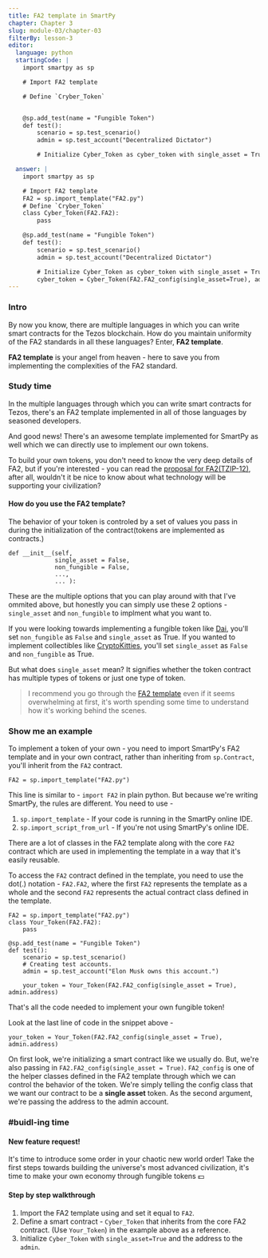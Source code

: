 ```yaml
---
title: FA2 template in SmartPy
chapter: Chapter 3
slug: module-03/chapter-03
filterBy: lesson-3
editor:
  language: python
  startingCode: |
    import smartpy as sp

    # Import FA2 template

    # Define `Cryber_Token`


    @sp.add_test(name = "Fungible Token")
    def test():
        scenario = sp.test_scenario()
        admin = sp.test_account("Decentralized Dictator")

        # Initialize Cyber_Token as cyber_token with single_asset = True

  answer: |  
    import smartpy as sp

    # Import FA2 template
    FA2 = sp.import_template("FA2.py")
    # Define `Cryber_Token`
    class Cyber_Token(FA2.FA2):
        pass

    @sp.add_test(name = "Fungible Token")
    def test():
        scenario = sp.test_scenario()
        admin = sp.test_account("Decentralized Dictator")

        # Initialize Cyber_Token as cyber_token with single_asset = True
        cyber_token = Cyber_Token(FA2.FA2_config(single_asset=True), admin.address)
---
```


### Intro
By now you know, there are multiple languages in which you can write smart contracts for the Tezos blockchain.
How do you maintain uniformity of the FA2 standards in all these languages?
Enter, **FA2 template**.

**FA2 template** is your angel from heaven - here to save you from implementing the complexities of the FA2 standard.

### Study time
In the multiple languages through which you can write smart contracts for Tezos, there's an FA2 template implemented in all of those languages by seasoned developers.

And good news! There's an awesome template implemented for SmartPy as well which we can directly use to implement our own tokens.

To build your own tokens, you don't need to know the very deep details of FA2, but if you're interested - you can read the [proposal for FA2(TZIP-12)](https://gitlab.com/tzip/tzip/-/blob/master/proposals/tzip-12/tzip-12.md), after all, wouldn't it be nice to know about what technology will be supporting your civilization?

#### How do you use the FA2 template?
The behavior of your token is controled by a set of values you pass in during the initialization of the contract(tokens are implemented as contracts.)
```python=
def __init__(self,
             single_asset = False,
             non_fungible = False,
             ...,
             ... ):
```
These are the multiple options that you can play around with that I've ommited above, but honestly you can simply use these 2 options - `single_asset` and `non_fungible` to implment what you want to.

If you were looking towards implementing a fungible token like [Dai](https://decrypt.co/resources/dai-explained-guide-ethereum-stablecoin), you'll set `non_fungible` as `False` and `single_asset` as True.
If you wanted to implement collectibles like [CryptoKitties](https://www.cryptokitties.co/), you'll set `single_asset` as `False` and `non_fungible` as True.

But what does `single_asset` mean? It signifies whether the token contract has multiple types of tokens or just one type of token.

> I recommend you go through the [FA2 template](https://smartpy.io/dev/index.html?code=eJztPe2S27iR__0UKLnuLNmSPDOppCqzO1tne8cp1_qr7NmkKi4XRVHQiDFFaklqxrOXS@1b3J_kae5N9kmuu_FBgAAoamaceDdmba01EtBoNPobDfDu3Tt37zL471lel8Vim9RpkcNX@O1bzlm94uzpoyNW1XG@iMsFW_BlmqfY6hjbfL2q6011_PDheVpn8XyaFOuH9Y_pRvxv8nCeFfOH67iqeflwUxabooqzin6cHB49_MYYaV2UnPGP8XqT8erhoki2a57XMY7E4jo0VrUu8gWvHy7jo0m1jst6c_XwGwa4Wh3iquJ1Na1_qPmPRUUdYQDAo_jA80lSwNzjpK4QysPDiQVriiim601R1kx@yeKKVRuJOvz3gtfx5HVZnJfxep3m5@xJkS_T820ZG8Q8A0LOgJJRQj_OWJIBVmxVZIuKqLxGKBsDSmJCITRElwbI8R0GD6wIiyJclCgaVjxbjulr61nw@fY8WhcL7vzE2Al7CovCPd0qwCPjEZFvj255kUfLbX6ezjN3vHC3eLGI1ltYogiWI6@WvOzVreTxIvaNJLqdlVtfr2VRJjzK4qtiW1e9e1XbDXJCVGw4rEtR9usF9ANmxkWreLKt0wseEedFKax9uBeQA4ZZp1UFDFBFC14lZboRo4bJkcU_XkUgOeVVtCnSvK72aQv0z@oUJFB1cvuMju_oL9OlwVnHVltkxOn6KlrHG4BVbabwQTfgAHlH83l6HpldhAQVG9IHs2bUGVvHH7gQoQT5@5znXMgM2xr43wU@Od9mcQntNxVLc1BJ8YIVSwYjTfC7MVvxPOEsrSVIaLPhQiE2UKADDgX6sObqD6VAGI@rlJfThkA0LUuKTiyhsqaXVtZcJMwqvoDhijXMDPQOaDYYuyjjc87mV0b3y6L8gFqjyLMrZG4CIvRbumCzg1kbK0tITyyZNcCe5iQoBA2aTESTNEvrKzV7GgSol075lL5YAtoGiHoV19CojjMSH0BvBROpCzbn7LCNlRbmEy3XLRaYqe9nihuAbjHL@HmcXAGQukYy0KCXnH3gfMPistiCRTAWURFpDiu@Aq1OpNtsS7BPvJo2LY0@31e8nMRJAqBApuISYW9qYBIYXLLQsdF8NtxSh8Wi5KC07@u1GLHJN6y4BCatVmAFUyDwzD_iU7mKj@P5VQbzBONQF0mRjQF_DkRcIBFhlIYkSmpnBhRAsCgXoEtV49ePnnwHtMsJ9gd@VamFlLNoL4mtKU9szdlaHBSYdJkmQv5K_sM2hemzOMsAD_ABgDX4ZFkCbyPBS54AaiYMZO@LuExjpLFgkftler6qwUiv59VX99WaWvwFDLCJwWzyWkwTehE14CN02@BagSIFvNcxCvh_kqKYVOmP3BHVtn4_cVS@o5FkS1KjE6ly4@wyBsKuUHYFQkDgko_ZfFuLj8C1BiTpVXFgyxhXaZLEsFTIoQBC8DNf02QyTq34egMSOKzoVwOQ0g1ISNQXl6DT2Kw9hxnKzIxYZdQmwQ5j1fVzi3dj4Fh@kRbbil0AtyNHSE47@_Oz1zavjFHtXsYmiJwnIDlxeYUUJDlGhfhBa2BQpvARWUtoIOR0U3P6heqs6aq6VUTovLgE6qUALr6I0wwZ6KsWbxlgzrcp2GNw3y4RuxTXBd1VmIWpBJ4t2awG6z5Dtl0U@b0aZsUXQBmQ2MzCgwH9xuwv26qm6SI2ANyABbx7JVkHGNpZNdd3OvE4VAa8RwvAIxdsy4httdmIF@CAplUtGBvQ0TABFrStoVMKhL@y1YxJ_HsVm8cZipsP04Bbc9Lh87Qwx7Fm_pYzUxS_Qr5CA2HZcLIbsACwsrXmJ0t1xZa9SIoKhLptf6tCW5i68U0AXF7UOBOU2zTAhi@BiMJIgQ_VJZ@zMQI3ehqTnhi0m4MuXaPvwJNVDrOA1VH6d9FeAp@L6Hy3o4vpKYZ_DIggWFmyoD__9HfUaSBtSLqff_qHJCKZpLcYbb2@QsNRsBdpsgKvEQMhFySQ0J0SrlQYMdv7LOMUMDr9mHAafuh4vYMncY6rCib4AgR_7@EGo2YJclAmQLQBxHGDPp40tX8AHSbUwupj@pKhXmYbq7Pp8oU650u7j6tSQj2pVWu8Wjt1wfGKSDVx@lqORwcA0cLp3hayDgjFpnK6dxm@DlDQJo9dGvpVVwgOtqZmg06eD3XP@Ka7Y0AsLAjrga0RJBvjP3dkIuTR9iNEBmixn2Cmggup@GOcbXllpEGaFBIYCZ6BpWvsJwn9i@eT@mojuwOHJqItmid0DsGhQFAiKQOeIqPGlCFRKxLhVyKQPHsZ13dk6uS0LIsyWqNbcc5D2ROZeBkd2_MV3wJM8cH@ERydZfpRSnU00JAxnpNQq9ExcH@9LXM2NPs8gF90e4E_BCtIIr6ghtBPPLK3CJUR8ODs1XenL6PvX357@vTZy9NvBw0giF23S7BmKRA1kpZYQ3MBPXv59vunT589eXb68ix6_Oj5o5dPTg1owP9abGycvGi9fHUWvXp9@ubR2as3bSgY@DggwlD@9PLUBKGQqIBGUp4bKrkgFBJvgUZvv3_9@tWbM6KS4sRkW5ZcMhCxF4RycQ2WZtG4PNKxsd0D9CiICZdFBgxcHUv2ns1mRRKvM_xMQA1v7L_xS8Yg@llH7JjJyPAr8W39sTpWLeCvwm3BmGJu@El91L_Fa4xL4RdQNvLL_2EZ@HD4ufkE@GlBhDkIqZBGDbxZngF9KfBKQAvXIoxoEgA0I7DM1TZZMS4kluSOPasxahGZCyvLCaAWQDgwmRCJoPeK36Dfiy2byI5JrT6VgvoYV6FlYm4kqdj5nNcaJCkIyTi6d_3R1BtvKDod4lqILx6J9fDk0cxHr9IJs7TRjm5yAbXKGllmvpnWtMMKNvjLT1PRzPVnhgOY1mBM_woc4Y@BwGEwGlntm78s4tlUEly9D50UypXs9RxYdCjxHo2CmAee4YAwwFkASHMKUitYuNss4eEEpUoUXrQALv@MDIVb87XkSsJkjFMzIF6IaZY2uZqmtGiVgzZ0qSSOEf@4KYcXYxZGRiqhV1JLRhS5zoTBRekkjUSWVYV6s__YbhYg6Vq9V1b4pOTRhnib8ugTQ5u1LBYg@9HFZ2bmJtQmJKLXkjkEorh1OCD8SLAUIsSSSshGHsb0OQsEZqwnM9Z4mjxqcZQijOgZEBuDOBp0oKmHRruZszSZU_KktrXESLPnfHEOHPuBXxl8KRKRjRmm_bAYLG9GrdkQU5MjyrAKFp@wZzm7D@Gjyo1i2ATxI@UHIWwudOoNI2EIsDfTTZx8mE2tziIymojEvAkhiXORisGEKSKDudx7lbLISiqaudySRBgcgCPKZTd647di2W3Ci9YGwxtKm7JLnj70w7inBIQDTRgNggcYAHHo2OHR7WgtUoWzmGFoWH@4KNlPQOwcUrEpLv5QtBcc@VRm_GKIKCA8UV6e5DdwjUQmrll6lc1ir2VOE6HItGblzyGp9IvY2sZEf7mmX75qcmgIhX@EPwScdayzNqwgd2mZ8mzR5jjC@dhVpH4LJvWonEHbxdB8J3_3wijbIFRjLd5Zmn@AaK6@5MBt2piQAylSisSWQtivZANMgtMuCoVzuJFyH0NT9A_vI0lnUqv93_82mgs@652UmVg8Efph_MlUd7EnJDc0wPXEhBNtdWDWCfFR3quZTZZVAwImtSTd8T3I88wxhFoObiz0aZ4H_FF3DXeaP_vpYwztJ2QaO7qM9rZ@OGtYDe@c91EA1NAg36iXLjh7fFXzytW5HsIbiIi96WGNdupE_KKnMAI1JtSIoDNyjC1caCP2MO1YCyIH2s_AO8u@y8wHV33kR8Y2IfKnsbsS19PoEl5_lS47NMQGPaPyLbzuR2xo@E7nDGihwr3eCypsYYH1kCVfFxd831EXPNtv5EZfVNGar@cyjbLHkJqra1yMGvyrath3@NEdHZmT4o@K5bFBgR9AY_axQfv58kE_3dU4ppIx8Ko2mK7tQozCO2vUELqiI80UEGroMLWn70qaa3gb_GVfnIFsZmlJI0m7L3XR8Z3jfqkY9oncmBtaiFv0aaEuUbPi8@CsG3l3J1fh7BQ6g4aVzmjJUIQjCEHjf2FU2S9nU12t50UmwbytS3CJ7QYyJR76GRNhawhOGkawfwc_sIzVry_A2BiADKAGqW8erzbpnw4DMRyIqXc2glY4_@420EhRAZlCzBg5visu1jYHHDQ5KckZaIRMvmjs0xB_8kSjCqbFvX7rb_s_kmdfd@zbfDLWVfq4SfhsiixNpEk@@6MomLFZGreemtyz8kpauZJLMtj9msHwDh6Ov4NPf17smFfop_3zggYhdvCm3c8mzh5d2SBMMCsBZI_QzD28qKIHzGhVFB_C6yXLG8RmS3dbFaP6215rUQOz8n6__3JaJNhvQV2y7LWqHlJZy5lsq7pYGzu7tpR67U583mEvBK2jeJPKRq9EdYKZ5jHcdMyXdSRO3ZigvRhtzkh4etGEHN2tK54vuChM7tFakIpaG_MKETAcTHSwoSQH_mN4izoq3bnu6L0IAvRhErCQRADydGgaA59NQ2w@qVnzBbP4_fZiaG5GGCgBcFlwOazGKrYxdFTDNsMuveYlUTuHGKqkNB8M@Vhb@Tb42NsoIQ6H6aq_HKdWczU0ammTkZene7SU_Eyo5UVuZ0sc5Ds2dFq@tFyjC51l8xQ9VtBqA7oAQgW@YHMsIJ3lcT1D6mMynMpWVBG2SJxR7hLzW0YxC0R9JfXOGUQJ2zhjsyGOBqBGM1kDM9XZ9@_y4lKWpbrVlNuKL7eZTOSXomGcJFvK@HEswWCyBKOS@fjXrTrRXQlVKsvEcXEMVSAikqkQbnGsmYUfhk0aEqvjoR_8PREJ56kVg4CTd3v5PCrN3ZHW6l9MJNZ9gLVbSNsU4rEkLhcpTHcakGdYsuFBv1wYgB3W_m0wO5uCURolGi5uY1ISGg1PR0M@DpsB2AN2OOpCX_VG7C4aZK2cxm1jrCp3LtjXCnIfFDVOF5QpV2ftVLlTXBtF0SpCV7u4dpndTFSxNrWrxi6tOrlyKWur6AzLzz_9Ha1iSrtaVEMKQInpj@@QqbDAD1Xh7liUOytrgeaBl@nyakjcIhTiSVNjjYH71KoXHql@2mYJgFMIl2pgW1Ht7WxVeTqIcgTR9gVia7TMF16wVs_RHfvonTpzN9@meOgubs7Y4LGOkup16wKJbJWw4BZGnJPKtOqi9WagqH9B4cxXQCs62oAb@wpMifXfqzRZNXVulTxEVKa03s3xShqMLfml3P5JZCEd4rVYqC@L9Rr4ZsljYMpm@2PC_oTaWO9YAmMJjfgO9z@NVNLs_VCdjLy8vJzKY43TtHi44BcPSw78gPw0XdXr7K5VKDgSALEQWutd8yzVtiJlj7WysSjaM4@fxFgrJSDYbCzqz5U1IEMna6xp@wtkAeQJWS2qyE8WwsA2WZxwPEFJG4l4ggVXVgxQXQFSa7SN2EjQWwBrsGOXab0COMrKKPMzqVTSZZus9IxnA_lzdHRwdHDwu4OjCM@xRvPfH_5u@ZujweyYBjGOOsDyT_SZ0Vwihm3OQT5xEdNabTzSiYh3gG1RpTD1q2aFfAdrR2TPG3jNYbFVsYUpFnN@NbWOi5YcBVipmNEOUzdm9@9TbiaS67BXMSQ3qyyhjVV1OTT6j@x@hbG3Bt3MrbY@vUj2zX70RUfP2rD9eAzT@LOjV6Y3_aFPUwGwcxyd59RD6W86@vrrhLF0yJ@J6gA1t2rq8OuTVp2dvzPYTNto7igBF3NW4R@1FH6voUiGNoDuwfrUSiMr@9tJxrasmoWuY3jGdsK8ax1Mr33kgL5QO4Wh3hSuuf1geL0kF4QNkQucOj0Pl@LBMzUtyvvbWSsgab@jvlyf5llm8flw4LQe9IIZKD3fBdw8WWH14eoQR4QmZp3@SJo@yvgFx9T94Fu@jKHrc_CSWgXtqAftiFJWg5y4C@TZGFYbwGaJhskenq2tak_QPm0SHqKJfk5c_SpZz@4B9jlSiLkqcioCm1aflmVu9kftZi17Ymxh0Mf_splUWydLM3mEuHFP2d_EIlag9sH3WQxHRuDtlXFXJ3pjcOhLkaxRDy5AWAwrK8kj8vtOdOspFXiaDRW4j2T5VTMs_3ZY4W4zu_qj9GnZN@xgzBrbOjh78@jl26enb6JXT6M_n755NXDVSe9SLpeqMG6zN3aCQw_Mornj5oT514BYj7E7z@CEsNiRfxuqlbf88yZgGY3YX3eBsNfvhDWdd_Z1ZcveoRcxkpbGPVLOzmNieRM4enY3AWLwhmfT234ahnU9xKl1usRjRt3w2pnN58AoN6cBnY3xEMAIwjU_CT3dJBj6rkYnFu3jRx5c6FCz1EUQhB2Ik82YHVyh@s@LS6@LBXrAVmIeTwwf0peqytV2t4XJskTA4sEdqixIE4OoYrB3Gon3U1W78Q2W56u8Qpi@ndT1nsnykBifuuikAs076jP_HnMjJo6rCPOGwZn1ATQxaBRaDWUQDFAGE4tZB3jDi4bs0iDxwFipEBI7NEpwkLZ7p9YiNOfOoTZgQru9n7mutgn5P3eZ8HaocHjN41wk@mVHUcSKX5PNrqpbcZyMGiC3PKnpihNYRpuywFscIllvMYR_W6vbxebQeipr0vCjn9X7aEerd0h8b6Iad3F2gK0NEWzznMXVPs4S5ex@iQ1skZlPU8rWozE@Rrle69RHs0pmWrd3yakXoPp9rIvmOgC6denO6vjl8AsZzach44G1CSlr0rIiiTPcFxdVg1jBJfPtqtAPL_kaOkJvKQWdrPdhLMGpWsHe3mnfAkdLsenYElPopM9bqRYD2V1hqo7JKRQu@Tk6l1efImq1MlPeQhBzavi5iOROhXB0s@UokFLqnGL7mGDH3LxI@@tsvVVO@GDqxzy94GZ6jWDd5RNRk90fwihcY9IdsspwXlAnkBugh7YaRDOQEsw64BVPFSw4bqaU534fQWxQlOeiy3BgkmVAXQFkh7ekGW0I7aZS9ewV3eKzO27yu3uEghMdq03lG8bFekLX6tjrWIS_b7fD3V6xFif@UhfNOORw83zGtZeO3Wz1WGgBPfdRglzHaYarOfR4g_57KEZSh8o76eA_ujPIvGRK7fPiPXB4ynTOme5P1TLb85XaRxa3ZyFAeexD2ojgKbF5UWRDcavbp0WkxVLyGApx1U68ml1JG4rapzT2JvcdSZcnNGxq9e@2cGi2fMN1mO@dImbvMLgYgWES4E260DIH6NHNAnoQ0Wz3fMVQn2SeMjD1TXCN@1Ct@YWwpLa3iOBdLJIQV_ElK558oBIywjXHezrnPMHP7JLfkydFCWRTatU7md4gJ73a6yXSW@OF7@xyxlM3ipywQxjt5dMzNZT8AQY6HIRC6b959n_sQ2OCmfWO0bUyyS3KBEMTE_tE3MSGfMHqyxTClQqP3RAMYzpdaQVFIHnmzEHD5maLBrbzYky_A8j@qYHuZACmuKw1NocKXK3sAPOmslrlU6EZtLMr7am3fBtKdHWi6MB@1wL5vkd8bYTCrd4BttLnuWRz8Xegsbq1D4Leu1iqBzQE7QakxLwaw2s5_f2MQ18HAdDmuS8MoD1@mWU37WizryJt9br10DSUQAmepVSPebusjhRVtiKsVlbgwGT6CNLzeD1fxN2Zlwb4XvvoPjD24RjzGbln6@iom0TXOjEiUqSg0cPZUS@qoZMDlgQBrPeOdpfJrh2NoSFey7mttUaQ2LclXSV8mimMRiarDl12HWsPYOw6gePG_xkzjwMUKFYjGAbhVM9poL12TcS9@Kztkgl46lbDM8xs6eJd65ZDUAPbNfBgq3RX3K2mavJERTyV5tMlanSmVlwKLS_h1ocSsFpXVm2qHNhkHmNn83ZpVXGKtRR4lRO@uoLF82Irb1WjNa7ci7@rhOd4faKS8Ol0OsLr4NgwWRJM9s567cZeVaJpHsURzi1Sw0QjXWX_x5RfUpU1Uqt3IaLZQsuCJmtThGw3oDIeGBUQ2a5DWpd@j5NEaHRPgyb4FUERHstDt0MXPgeyQzuyaHKl1e7fXlm0jrymx_02KWCCRXcXu4dyVR4ID06oh96L6DXDayRDrQrzXknJ9mDBMexJqYXfmy569ftoZITmqdOz0VC0Fb5Hv9nuV@doIx6qRPRNoF1qKNxAaQIUw6ODoA6QdR58DbGZR9LwhSh9fVpPd_HiEqWu_9C8D6RYkjJnb6WG0pfSkkoWF_5UhbrvvUx_bLS2dSKgmP@FJ3QaimrV5wjzMqZ76i_Sahtn0FPc2J9WSvvSDeF5hocznn17Slr36w71@g3oTnkCh7TqUNmuFNeNShgloQy3TzeWzqqKGeGvVsfmD@PuWexpMo6kkvCwLNVuuKjaqKwOh3j5rbaF7CUMe8wG7IGJh6djjdfBgFZD8uKtWNXQjNbV0PLNG@r1LmD3Tr89@u1vD3@PNwlN8EKxCmZRI3ujKRc3oDeTIZNuzESCGw4embbfiB9hEVVpRKsD_mA0nBdzxnwN3xRzXtYDczLPOV6Mv0irTRYLvlIvFHHJPl0dwWDy54GHbtWquBy@o4mNBbpjRMbw45JDlAZwwyxHScW9LkjURsmhmXrYmXUACXj17SvrK5GM8s_nGd77HGfsRUpvAPFNazMcnDnvIFjTHeuHBwcyT3JwjwSL1mLqgSJmMqXkkXoFy4kgkg77O518fR0rjLkjHFBR5L2z7w7u9d6tPRhNy20@1GdMpc_ppdqZVKKVmDC@QOZxMQ9PW2__Wci8c1CDpq0CWLrFVF1Ouge59ATpIlN3pNDTxPTiml3g3_0GtB9j1a7T3VqeXv1bEdb79qIiBT2L6itJg8UwkzTwZzttZa8HoGiUcJ2w3x_c2kDmKrSHOfQM84Xtbo_t@gP4ZJM4_LeSHQsQyRGbwELi_w4_uUS1B4dxH8j_GYM3hrjrGtaw1X2B94_SmTN2hrc_9zaYvVnqeubysL@5POxnLm9rGkf7TOOo_zSO@lr938Cq4QkncV0BUx4A2n00_20n9NNo4r01yk318DVUv_18Hpr4M5rG4ei9ZyK0CXpRZDAIcE12RbEfiyEyWVJWD1@WM58Qa7h1Kl@Yxn4s8d5h1IA4AR__FZ3sfxxXaWIc7RWpCV@YhBoClYHcDtXH00gzUHREe3RfggTn@Tx0xK1N4sZz2M2yY7wTO9UbJgFupEwK1RJpZozzKzoW9IUN3edXxoafxlD9im3NJxfcLt_y9AKcSi2wlgGpi4Ktt8nqi8y6jxnm3Fxq@6xfP9XrbERTVdsTdQM0frBcAbUVC2DtrdnEE_LSossG3nStHv0iLenmOEnhY@a9FvCBqC8QiOqzCWqE0ZR_xH0ca1fTdJTkNuikWJozor2S8pw2r6sIZh8Zh@fU_jqdIgvcgzjsKC@yr9JWqPuLTcK7tMEKGYcWCt9AF2NvELcx23vKgxFuiuURvjPefzZC3@tN5AiKuUHBIGnVso1bQlk57y1oZWA67Nc@fQ9v0Peomfl7H7fJVI@aYntfPZBypYQ9Be0v5K60T5OqbY4LEL@Jrv9YFPKmKhpaXXso7m5sXqISkCrFCAvadaTtRq7KvXFjTu8Bdyj2wDkmZ8CdYmAcTerP91oH7MX3Drq2ANg6gmp@my74XsRh5mgE@8AbUAVLuHCXnu44GQ7ar8iT9QPrBVYPZE7IrA@YaQUCKzt8t16oksOmRcsmMOs4iO6AzDc4@@5gMGJ_Zc7Xhx70JAgDE9GUgPRjB@f0VkhdmgV97w7G7PC9u55N9Z5nRazWITugrvlq3TNERTqHPQ9vmTaUirbU5W2XMRZw4ZupQZzoSE9eNBfMSqjt4mnTJKLFVbex4UESxtHj8r5g_TgARy6Cc_Du3X6OgqTLnvdpeRAJlJ3sku5wTWYQZtR5ts8zRl8Ngk9Ai_gx8d9rHNAvbbr5DYhbsOIsmafexTIbnYza5tLpDjbFWzsO5MlEzbJ4X@51@TIwHMqYklnmqWvAp9gc@CopVLf2BUPF5rCreft0Q7E56mp@FCKUKLQA3PDNOIf4v6N2Za1B0yYNkoCSO@c6I6crpvalq8_66pIr60ToGAG0DrnS_pOXjf0ekr@peXv8YXdby7PzCOIvBvujlmzvCLBpbgYjaDYkZsCXDQaStCB@eO1riP86g258_OHw7QffRJ49A3CayO0G4fg0G3XXhXDN_Bk@7fns5Kndz63Ox9mFwKfNvIB0T9a1skOPi7nm238qv16LaW6DWz@31T3subqdDqFvsY927CV9UU@9n3_Fgh_1XnBRRIhGSZzqx5AkLbWVvFX3pH39wedm43d6KL@ACXQ7KXYZFU2vl6Zv@ShxfkXvMf530QK_erUviwfotQI6wPrsYpOdytgSm4PPKjL5VLgf7hB5q8iE5uUR@AN7p97069i9g3sUkdw7vPfv4ePdeFsXn5uVZODT2h30g_lCw85nf5V5sFNHol201CQlcsOVViaYX0xWZw_d6TTYrZCu4ZzSWTyX7MJZVZmTL2QPk12eCVOEp8OCPe2Cla0StgENgmL5g0kvpv9iHozn8zAPv5K4@rZoeHPzADOqWJNCifG9hEkBsqKlHJVWT4H53P3ro3@SjeirqlAnWemrttL6oqj2fz4jIfuyPO7zr1ieI7vR9coJWuUWdLnyeeClXZ43ydx8W92BdI3Chn6VDTctbbhubcOexQ076hiuQfEOxe275qF5JeofsmIeZ@w0v0jLIsdSQ_ZaXMPBy8p4jye94VG93BFfobjNsUyOV6L4AYtrNlf1qsiZmKW6yhT7cwM42VBAqNK3eOjXWc6MdvrKj6TkNEr75aDnKdb1yLeritcwQ_iCdonKrOhFxuJ9noHRsSjtnCYfbdSEh9AWL1XBK8jFJR1CmmBtrVfZFtVUQn0ne7ynuq4aVmHAvGWu1tUqHSCWKDoBGOJ@ldaXElP6WryDzbmeVDWhObtEVnePqFE0lRs5W_D59jxaFwuspHOoNmh@Bm9ICH8jK@bRWW9vs4Gnv3kHhre_2cDT331toheK28wDC5hxEYfwUD9CPxLHpht4ogmXt_tU3r5WCxdAu5zOT8dWIxdM12uXW6_E8xCoo7NnqKCB2j1QsKtnRZwXFHpJ474jsQck_arDfiCbNyPasPV9dm_V1c8___T3dZzmP__0D_PeOv0yXPwNry6q5K1yWYzEZjnoMvnmYVRuwPUTda9QLW_K03WO87K4xHtYZbXa9A5onAFo7k2GynRAxZowSBTh1UBRJORf32LkUxHCuMg6T5caRZ4hNZp@CEgT4thiCxrD0DKWchFsZF@ahEPiHVh5JOc16oTXUji3ALGlghDi2K9XWlKgn5uMbigdyVc3AtdWRm05uBWcnTUd@3TYJxm6W8kFfdObETXMDLc9kk_h_XMGMvXhdUf8f1AVIg4-) even if it seems overwhelming at first, it's worth spending some time to understand how it's working behind the scenes.


### Show me an example
To implement a token of your own - you need to import SmartPy's FA2 template and in your own contract, rather than inheriting from `sp.Contract`, you'll inherit from the `FA2` contract.

```python=
FA2 = sp.import_template("FA2.py")
```
This line is similar to - `import FA2` in plain python.
But because we're writing SmartPy, the rules are different. 
You need to use - 
1. `sp.import_template` - If your code is running in the SmartPy online IDE.
2. `sp.import_script_from_url` - If you're not using SmartPy's online IDE.

There are a lot of classes in the FA2 template along with the core `FA2` contract which are used in implementing the template in a way that it's easily reusable.

To access the `FA2` contract defined in the template, you need to use the dot(.) notation - `FA2.FA2`, where the first `FA2` represents the template as a whole and the second `FA2` represents the actual contract class defined in the template.

```python=
FA2 = sp.import_template("FA2.py")
class Your_Token(FA2.FA2):
    pass

@sp.add_test(name = "Fungible Token")
def test():
    scenario = sp.test_scenario()
    # Creating test accounts.
    admin = sp.test_account("Elon Musk owns this account.")

    your_token = Your_Token(FA2.FA2_config(single_asset = True), admin.address)
```
That's all the code needed to implement your own fungible token!

Look at the last line of code in the snippet above - 
```python=
your_token = Your_Token(FA2.FA2_config(single_asset = True), admin.address)
```
On first look, we're initializing a smart contract like we usually do. 
But, we're also passing in `FA2.FA2_config(single_asset = True)`. `FA2_config` is one of the helper classes defined in the FA2 template through which we can control the behavior of the token.
We're simply telling the config class that we want our contract to be a **single asset** token.
As the second argument, we're passing the address to the admin account.

### #buidl-ing time
 
#### New feature request!
It's time to introduce some order in your chaotic new world order!
Take the first steps towards building the universe's most advanced civilization, it's time to make your own economy through fungible tokens :dollar: 

#### Step by step walkthrough
1. Import the FA2 template using and set it equal to `FA2`.
2. Define a smart contract - `Cyber_Token` that inherits from the core FA2 contract. (Use `Your_Token`) in the example above as a reference.
3. Initialize `Cyber_Token` with `single_asset=True` and the address to the `admin`.
